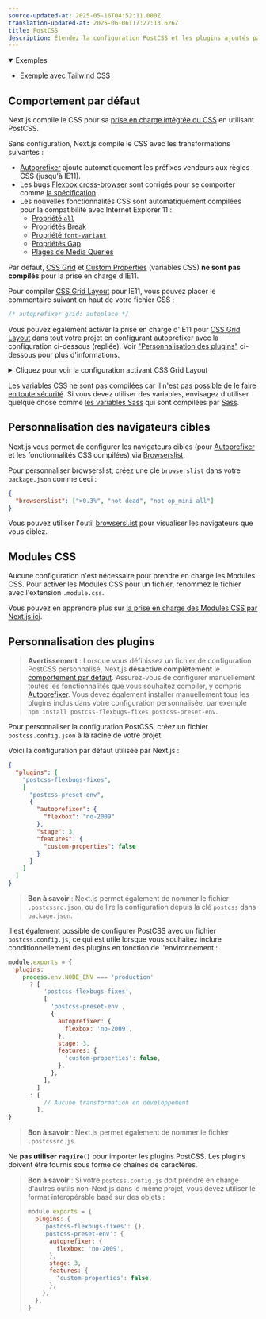 ```yaml
---
source-updated-at: 2025-05-16T04:52:11.000Z
translation-updated-at: 2025-06-06T17:27:13.626Z
title: PostCSS
description: Étendez la configuration PostCSS et les plugins ajoutés par Next.js avec vos propres configurations.
---
```


<details open>
  <summary>Exemples</summary>

- [Exemple avec Tailwind CSS](https://github.com/vercel/next.js/tree/canary/examples/with-tailwindcss)

</details>

## Comportement par défaut

Next.js compile le CSS pour sa [prise en charge intégrée du CSS](/docs/pages/building-your-application/styling) en utilisant PostCSS.

Sans configuration, Next.js compile le CSS avec les transformations suivantes :

- [Autoprefixer](https://github.com/postcss/autoprefixer) ajoute automatiquement les préfixes vendeurs aux règles CSS (jusqu'à IE11).
- Les bugs [Flexbox cross-browser](https://github.com/philipwalton/flexbugs) sont corrigés pour se comporter comme [la spécification](https://www.w3.org/TR/css-flexbox-1/).
- Les nouvelles fonctionnalités CSS sont automatiquement compilées pour la compatibilité avec Internet Explorer 11 :
  - [Propriété `all`](https://developer.mozilla.org/docs/Web/CSS/all)
  - [Propriétés Break](https://developer.mozilla.org/docs/Web/CSS/break-after)
  - [Propriété `font-variant`](https://developer.mozilla.org/docs/Web/CSS/font-variant)
  - [Propriétés Gap](https://developer.mozilla.org/docs/Web/CSS/gap)
  - [Plages de Media Queries](https://developer.mozilla.org/docs/Web/CSS/Media_Queries/Using_media_queries#Syntax_improvements_in_Level_4)

Par défaut, [CSS Grid](https://www.w3.org/TR/css-grid-1/) et [Custom Properties](https://developer.mozilla.org/docs/Web/CSS/var) (variables CSS) **ne sont pas compilés** pour la prise en charge d'IE11.

Pour compiler [CSS Grid Layout](https://developer.mozilla.org/docs/Web/CSS/grid) pour IE11, vous pouvez placer le commentaire suivant en haut de votre fichier CSS :

```css
/* autoprefixer grid: autoplace */
```

Vous pouvez également activer la prise en charge d'IE11 pour [CSS Grid Layout](https://developer.mozilla.org/docs/Web/CSS/grid)
dans tout votre projet en configurant autoprefixer avec la configuration ci-dessous (repliée).
Voir ["Personnalisation des plugins"](#customizing-plugins) ci-dessous pour plus d'informations.

<details>
  <summary>Cliquez pour voir la configuration activant CSS Grid Layout</summary>

```json filename="postcss.config.json"
{
  "plugins": [
    "postcss-flexbugs-fixes",
    [
      "postcss-preset-env",
      {
        "autoprefixer": {
          "flexbox": "no-2009",
          "grid": "autoplace"
        },
        "stage": 3,
        "features": {
          "custom-properties": false
        }
      }
    ]
  ]
}
```

</details>

Les variables CSS ne sont pas compilées car [il n'est pas possible de le faire en toute sécurité](https://github.com/MadLittleMods/postcss-css-variables#caveats).
Si vous devez utiliser des variables, envisagez d'utiliser quelque chose comme [les variables Sass](https://sass-lang.com/documentation/variables) qui sont compilées par [Sass](https://sass-lang.com/).

## Personnalisation des navigateurs cibles

Next.js vous permet de configurer les navigateurs cibles (pour [Autoprefixer](https://github.com/postcss/autoprefixer) et les fonctionnalités CSS compilées) via [Browserslist](https://github.com/browserslist/browserslist).

Pour personnaliser browserslist, créez une clé `browserslist` dans votre `package.json` comme ceci :

```json filename="package.json"
{
  "browserslist": [">0.3%", "not dead", "not op_mini all"]
}
```

Vous pouvez utiliser l'outil [browsersl.ist](https://browsersl.ist/?q=%3E0.3%25%2C+not+ie+11%2C+not+dead%2C+not+op_mini+all) pour visualiser les navigateurs que vous ciblez.

## Modules CSS

Aucune configuration n'est nécessaire pour prendre en charge les Modules CSS. Pour activer les Modules CSS pour un fichier, renommez le fichier avec l'extension `.module.css`.

Vous pouvez en apprendre plus sur [la prise en charge des Modules CSS par Next.js ici](/docs/pages/building-your-application/styling).

## Personnalisation des plugins

> **Avertissement** : Lorsque vous définissez un fichier de configuration PostCSS personnalisé, Next.js **désactive complètement** le [comportement par défaut](#default-behavior).
> Assurez-vous de configurer manuellement toutes les fonctionnalités que vous souhaitez compiler, y compris [Autoprefixer](https://github.com/postcss/autoprefixer).
> Vous devez également installer manuellement tous les plugins inclus dans votre configuration personnalisée, par exemple `npm install postcss-flexbugs-fixes postcss-preset-env`.

Pour personnaliser la configuration PostCSS, créez un fichier `postcss.config.json` à la racine de votre projet.

Voici la configuration par défaut utilisée par Next.js :

```json filename="postcss.config.json"
{
  "plugins": [
    "postcss-flexbugs-fixes",
    [
      "postcss-preset-env",
      {
        "autoprefixer": {
          "flexbox": "no-2009"
        },
        "stage": 3,
        "features": {
          "custom-properties": false
        }
      }
    ]
  ]
}
```

> **Bon à savoir** : Next.js permet également de nommer le fichier `.postcssrc.json`, ou de lire la configuration depuis la clé `postcss` dans `package.json`.

Il est également possible de configurer PostCSS avec un fichier `postcss.config.js`, ce qui est utile lorsque vous souhaitez inclure conditionnellement des plugins en fonction de l'environnement :

```js filename="postcss.config.js"
module.exports = {
  plugins:
    process.env.NODE_ENV === 'production'
      ? [
          'postcss-flexbugs-fixes',
          [
            'postcss-preset-env',
            {
              autoprefixer: {
                flexbox: 'no-2009',
              },
              stage: 3,
              features: {
                'custom-properties': false,
              },
            },
          ],
        ]
      : [
          // Aucune transformation en développement
        ],
}
```

> **Bon à savoir** : Next.js permet également de nommer le fichier `.postcssrc.js`.

Ne **pas utiliser `require()`** pour importer les plugins PostCSS. Les plugins doivent être fournis sous forme de chaînes de caractères.

> **Bon à savoir** : Si votre `postcss.config.js` doit prendre en charge d'autres outils non-Next.js dans le même projet, vous devez utiliser le format interopérable basé sur des objets :
>
> ```js
> module.exports = {
>   plugins: {
>     'postcss-flexbugs-fixes': {},
>     'postcss-preset-env': {
>       autoprefixer: {
>         flexbox: 'no-2009',
>       },
>       stage: 3,
>       features: {
>         'custom-properties': false,
>       },
>     },
>   },
> }
> ```